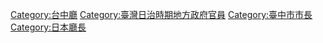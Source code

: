 [[Category:台中廳|Category:台中廳]]
[[Category:臺灣日治時期地方政府官員|Category:臺灣日治時期地方政府官員]]
[[Category:臺中市市長|Category:臺中市市長]]
[[Category:日本廳長|Category:日本廳長]]